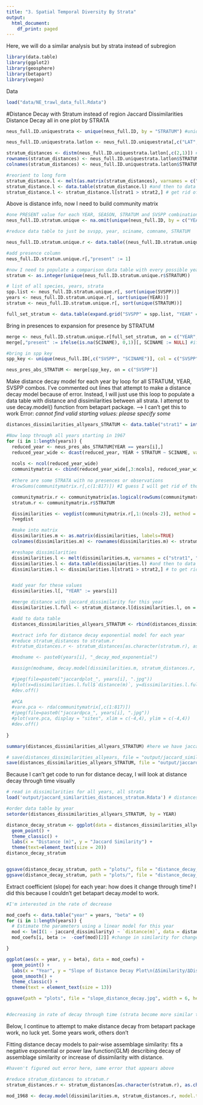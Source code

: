 ```yaml
---
title: "3. Spatial Temporal Diversity By Strata"
output:
  html_document:
    df_print: paged
---
```

Here, we will do a similar analysis but by strata instead of subregion
```r
library(data.table)
library(ggplot2)
library(geosphere)
library(betapart)
library(vegan)
```

Data
```r
load("data/NE_trawl_data_full.Rdata")
```

#Distance Decay with Stratum instead of region
Jaccard Dissimilarities Distance Decay all in one plot by STRATA
```r
neus_full.ID.uniquestrata <- unique(neus_full.ID, by = "STRATUM") #unique strata

neus_full.ID.uniquestrata.latlon <- neus_full.ID.uniquestrata[,c("LAT", "LON", "STRATUM")] #only lat lon and stratum

stratum_distances <- distm(neus_full.ID.uniquestrata.latlon[,c(2,1)]) #distance matrix, consistent across years
rownames(stratum_distances) <- neus_full.ID.uniquestrata.latlon$STRATUM
colnames(stratum_distances) <- neus_full.ID.uniquestrata.latlon$STRATUM

#reorient to long form 
stratum_distance.l <- melt(as.matrix(stratum_distances), varnames = c("strat1", "strat2"), value.name = "distance(m)") #matrix to data frame
stratum_distance.l <- data.table(stratum_distance.l) #and then to data table
stratum_distance.l <- stratum_distance.l[strat1 > strat2,] # get rid of repetitions and self-comparisons

```

Above is distance info, now I need to build community matrix
```r

#one PRESENT value for each YEAR, SEASON, STRATUM and SVSPP combination
neus_full.ID.stratum.unique <- na.omit(unique(neus_full.ID, by = c("YEAR", "STRATUM", "SVSPP")), cols = c("YEAR", "STRATUM", "SVSPP")) #unique STRATUM, year, species combinations, and get rid of any rows where any are NA

#reduce data table to just be svspp, year, sciname, comname, STRATUM

neus_full.ID.stratum.unique.r <- data.table((neus_full.ID.stratum.unique[, c("SVSPP", "SCINAME", "YEAR", "STRATUM")]))

#add presence column 
neus_full.ID.stratum.unique.r[,"present" := 1]

#now I need to populate a comparison data table with every possible year, region, and species combination to add 0s
stratum <- as.integer(unique(neus_full.ID.stratum.unique.r$STRATUM)) 

# list of all species, years, strata
spp.list <- neus_full.ID.stratum.unique.r[, sort(unique(SVSPP))]
years <- neus_full.ID.stratum.unique.r[, sort(unique(YEAR))]
stratum <- neus_full.ID.stratum.unique.r[, sort(unique(STRATUM))]

full_set_stratum <- data.table(expand.grid("SVSPP" = spp.list, "YEAR" = years, "STRATUM" = stratum))

```
Bring in presences to expansion for presence by STRATUM
```r
merge <- neus_full.ID.stratum.unique.r[full_set_stratum, on = c("YEAR", "STRATUM", "SVSPP")]
merge[,"present" := ifelse(is.na(SCINAME), 0,1)][, SCINAME := NULL] #if scientific name and common name are empty, that is an absence, if populated, presence, also, we don't need these columns, as we'll bring them in below

#bring in spp key
spp_key <- unique(neus_full.ID[,c("SVSPP", "SCINAME")], col = c("SVSPP", "SCINAME"))

neus_pres_abs_STRATUM <- merge[spp_key, on = c("SVSPP")] 

```

Make distance decay model for each year by loop for all STRATUM, YEAR, SVSPP combos. I've commented out lines that attempt to make a distance decay model because of error. Instead, I will just use this loop to populate a data table with distance and dissimilarities between all strata. I attempt to use decay.model() function from betapart package. 
--> I can't get this to work
Error: *cannot find valid starting values: please specify some*


```r
distances_dissimilarities_allyears_STRATUM <- data.table("strat1" = integer(), "strat2" = integer(), "distance(m)" = numeric(),"jaccard_dissimilarity" = numeric(), YEAR = integer())

#Now loop through all years starting in 1967
for (i in 1:length(years)) {
  reduced_year <- neus_pres_abs_STRATUM[YEAR == years[i],]
  reduced_year_wide <- dcast(reduced_year, YEAR + STRATUM ~ SCINAME, value.var = "present") #long to wide data for community matrix, column names are YEAR, STRATUM, then SVSPP
  
  ncols <- ncol(reduced_year_wide)
  communitymatrix <- cbind(reduced_year_wide[,3:ncols], reduced_year_wide[,1:2]) #community matrix with YEAR and STRATUM on far right
  
  #there are some STRATA with no presences or observations
  #rowSums(communitymatrix.r[,c(1:817)]) #I guess I will get rid of those

  communitymatrix.r <- communitymatrix[as.logical(rowSums(communitymatrix[,1:(ncols - 2)] != 0)), ] #reduce to only rows with atleast one species present
  stratum.r <- communitymatrix.r$STRATUM

  dissimilarities <- vegdist(communitymatrix.r[,1:(ncols-2)], method = "jaccard", binary = T) #dissimilarity 
  ?vegdist

  #make into matrix
  dissimilarities.m <- as.matrix(dissimilarities, labels=TRUE)
  colnames(dissimilarities.m) <- rownames(dissimilarities.m) <- stratum.r

  #reshape dissimilarities
  dissimilarities.l <- melt(dissimilarities.m, varnames = c("strat1", "strat2"), value.name = "jaccard_dissimilarity")
  dissimilarities.l <- data.table(dissimilarities.l) #and then to data table
  dissimilarities.l <- dissimilarities.l[strat1 > strat2,] # to get rid of repetitions and self-comparisons


  #add year for these values
  dissimilarities.l[, "YEAR" := years[i]]

  #merge distance with jaccard_dissimilarity for this year
  dissimilarities.l.full <- stratum_distance.l[dissimilarities.l, on = c("strat1", "strat2")]

  #add to data table
  distances_dissimilarities_allyears_STRATUM <- rbind(distances_dissimilarities_allyears_STRATUM, dissimilarities.l.full)

  #extract info for distance decay exponential model for each year
  #reduce stratum_distances to stratum.r
  #stratum_distances.r <- stratum_distances[as.character(stratum.r), as.character(stratum.r)]

  #modname <- paste0(years[i], "_decay_mod_exponential")

  #assign(modname, decay.model(dissimilarities.m, stratum_distances.r, model.type = "exponential", y.type = "dissimilarities", perm = 100))

  #jpeg(file=paste0("jaccardplot_", years[i], ".jpg"))
  #plot(x=dissimilarities.l.full$`distance(m)`, y=dissimilarities.l.full$jaccard_dissimilarity, xlab = "Distance(m)", #ylab="Jaccard dissimilarity", ylim = c(0:1), pch = 19)
  #dev.off()
 
  #PCA
  #vare.pca <- rda(communitymatrix[,c(1:817)])
  #jpeg(file=paste0("jaccardpca_", years[i], ".jpg"))
  #plot(vare.pca, display = "sites", xlim = c(-4,4), ylim = c(-4,4))
  #dev.off()
  
}

summary(distances_dissimilarities_allyears_STRATUM) #here we have jaccard and geographic distance

# save(distances_dissimilarities_allyears, file = "output/jaccard_similarities_distances_4reg.Rdata") # from an earlier file
save(distances_dissimilarities_allyears_STRATUM, file = "output/jaccard_similarities_distances_stratum.Rdata")

```

Because I can't get code to run for distance decay, I will look at distance decay through time visually

```r
# read in dissimilarities for all years, all strata
load('output/jaccard_similarities_distances_stratum.Rdata') # distances_dissimilarities_allyears_STRATUM

#order data table by year
setorder(distances_dissimilarities_allyears_STRATUM, by = YEAR)

distance_decay_stratum <- ggplot(data = distances_dissimilarities_allyears_STRATUM, aes(x = `distance(m)`, y = 1-jaccard_dissimilarity, color = YEAR)) +
  geom_point() +
  theme_classic() +
  labs(x = "Distance (m)", y = "Jaccard Similarity") +
  theme(text=element_text(size = 20))
distance_decay_stratum


ggsave(distance_decay_stratum, path = "plots/", file = "distance_decay_stratum.eps")
ggsave(distance_decay_stratum, path = "plots/", file = "distance_decay_stratum.jpg")


```

Extract coefficient (slope) for each year: how does it change through time? I did this because I couldn't get betapart decay.model to work.
```r
#I'm interested in the rate of decrease

mod_coefs <- data.table("year" = years, "beta" = 0)
for (i in 1:length(years)) {
  # Estimate the parameters using a linear model for this year
  mod <- lm(I(1 - jaccard_dissimilarity) ~ `distance(m)`, data = distances_dissimilarities_allyears_STRATUM[YEAR == years[i],])  # I() allows - to be used arithmetically, here we get similarity versus distance models
  mod_coefs[i, beta :=  -coef(mod)[2]] #change in similarity for change in distance

}

ggplot(aes(x = year, y = beta), data = mod_coefs) +
  geom_point() +
  labs(x = "Year", y = "Slope of Distance Decay Plot\n(ΔSimilarity/ΔDistance)") +
  geom_smooth() +
  theme_classic() +
  theme(text = element_text(size = 13))

ggsave(path = "plots", file = "slope_distance_decay.jpg", width = 6, height = 4, unit = "in")


#decreasing in rate of decay through time (strata become more similar through time)

```


Below, I continue to attempt to make distance decay from betapart package work, no luck yet. Some years work, others don't

Fitting distance decay models to pair-wise assemblage similarity: fits a negative exponential or power law function(GLM) describing decay of assemblage similarity or increase of dissimilarity with distance.


```r

#haven't figured out error here, same error that appears above

#reduce stratum_distances to stratum.r
stratum_distances.r <- stratum_distances[as.character(stratum.r), as.character(stratum.r)]

mod_1968 <- decay.model(dissimilarities.m, stratum_distances.r, model.type = "exponential", y.type = "dissimilarities", perm = 1000)


```